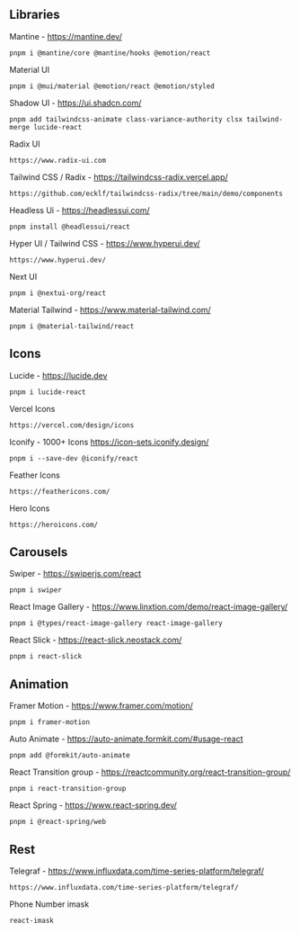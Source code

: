 ## Libraries


Mantine - https://mantine.dev/
```url copy
pnpm i @mantine/core @mantine/hooks @emotion/react
```
Material UI
```url copy
pnpm i @mui/material @emotion/react @emotion/styled
```

Shadow UI - https://ui.shadcn.com/
```url copy
pnpm add tailwindcss-animate class-variance-authority clsx tailwind-merge lucide-react
```

Radix UI
```url copy
https://www.radix-ui.com
```

Tailwind CSS / Radix - https://tailwindcss-radix.vercel.app/
```url copy
https://github.com/ecklf/tailwindcss-radix/tree/main/demo/components
```

Headless Ui - https://headlessui.com/
```url copy
pnpm install @headlessui/react
```

Hyper UI / Tailwind CSS - https://www.hyperui.dev/
```url copy
https://www.hyperui.dev/
```

Next UI
```url copy
pnpm i @nextui-org/react
```

Material Tailwind - https://www.material-tailwind.com/
```
pnpm i @material-tailwind/react
```

## Icons
Lucide - https://lucide.dev
```url copy
pnpm i lucide-react
```
Vercel Icons
```url copy
https://vercel.com/design/icons
```

Iconify - 1000+ Icons https://icon-sets.iconify.design/
```url copy
pnpm i --save-dev @iconify/react
```
Feather Icons
```url copy
https://feathericons.com/
```
Hero Icons
```url copy
https://heroicons.com/
```


## Carousels

Swiper - https://swiperjs.com/react
```url copy
pnpm i swiper
```

React Image Gallery - https://www.linxtion.com/demo/react-image-gallery/
```url copy
pnpm i @types/react-image-gallery react-image-gallery
```

React Slick - https://react-slick.neostack.com/
```url copy
pnpm i react-slick
```


## Animation

Framer Motion - https://www.framer.com/motion/
```
pnpm i framer-motion
```

Auto Animate - https://auto-animate.formkit.com/#usage-react
```url copy
pnpm add @formkit/auto-animate  
```

React Transition group - https://reactcommunity.org/react-transition-group/
```url copy
pnpm i react-transition-group
```

React Spring - https://www.react-spring.dev/
```url copy
pnpm i @react-spring/web
```

## Rest

Telegraf - https://www.influxdata.com/time-series-platform/telegraf/
```url copy
https://www.influxdata.com/time-series-platform/telegraf/
```

Phone Number imask
```
react-imask
```